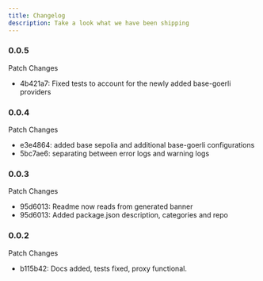 ```yaml
---
title: Changelog
description: Take a look what we have been shipping
---
```


### 0.0.5

 Patch Changes

- 4b421a7: Fixed tests to account for the newly added base-goerli providers

### 0.0.4

 Patch Changes

- e3e4864: added base sepolia and additional base-goerli configurations
- 5bc7ae6: separating between error logs and warning logs

### 0.0.3

 Patch Changes

- 95d6013: Readme now reads from generated banner
- 95d6013: Added package.json description, categories and repo

### 0.0.2

 Patch Changes

- b115b42: Docs added, tests fixed, proxy functional.

